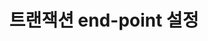 ---
id: trs-endpoint-setting
title: 트랜잭션 end-point 설정
description: 트랜잭션 end-point 설정을 안내합니다. 
tags: [ 트랜잭션, UI ]
---